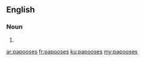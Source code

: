 ==English==

===Noun===
{{head|en}}

# {{plural of|papoose}}

[[ar:papooses]]
[[fr:papooses]]
[[ku:papooses]]
[[my:papooses]]